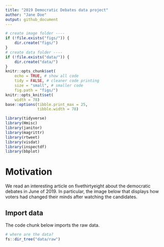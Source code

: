 ```yaml
---
title: "2019 Democratic Debates data project"
author: "Jane Doe"
output: github_document
---
```


```r
# create image folder ----
if (!file.exists("figs/")) {
    dir.create("figs/")
}
# create data folder ----
if (!file.exists("data/")) {
    dir.create("data/")
}
knitr::opts_chunk$set(
    echo = TRUE, # show all code
    tidy = FALSE, # cleaner code printing
    size = "small", # smaller code
    fig.path = "figs/") 
knitr::opts_knit$set(
    width = 78)
base::options(tibble.print_max = 25,
              tibble.width = 78)
```

```r
library(tidyverse)
library(Hmisc)
library(janitor)
library(magrittr)
library(rtweet)
library(visdat)
library(inspectdf)
library(bbplot)
```

# Motivation

We read an interesting article on fivethirtyeight about the democratic debates in June of 2019. In particular, the image below that displays how voters had changed their minds after watching the candidates. 

## Import data 

The code chunk below imports the raw data.

```r
# where are the data?
fs::dir_tree("data/raw")
```

